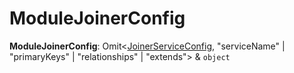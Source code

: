 
# ModuleJoinerConfig

 **ModuleJoinerConfig**: Omit&#60;[JoinerServiceConfig](../../../interfaces/types.JoinerServiceConfig/page.mdx), "serviceName" \| "primaryKeys" \| "relationships" \| "extends"&#62; & `object`
